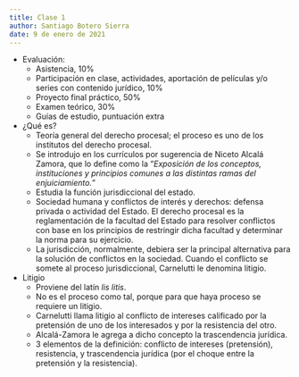 ```yaml
---
title: Clase 1
author: Santiago Botero Sierra
date: 9 de enero de 2021
---
```


+ Evaluación:
    - Asistencia, 10%
    - Participación en clase, actividades, aportación de películas y/o series
        con contenido jurídico, 10%
    - Proyecto final práctico, 50%
    - Examen teórico, 30%
    - Guías de estudio, puntuación extra

+ ¿Qué es?
    - Teoría general del derecho procesal; el proceso es uno de los institutos
        del derecho procesal.
    - Se introdujo en los currículos por sugerencia de Niceto Alcalá Zamora, que
        lo define como la "*Exposición de los conceptos, instituciones y
        principios comunes a las  distintas ramas del enjuiciamiento.*"
    - Estudia la función jurisdiccional del estado.
    - Sociedad humana y conflictos de interés y derechos: defensa privada o
        actividad del Estado. El derecho procesal es la reglamentación de la
        facultad del Estado para resolver conflictos con base en los principios
        de restringir dicha facultad y determinar la norma para su ejercicio.
    - La jurisdicción, normalmente, debiera ser la principal alternativa para la
        solución de conflictos en la sociedad. Cuando el conflicto se somete al
        proceso jurisdiccional, Carnelutti le denomina litigio.
+ Litigio
    - Proviene del latín *lis litis*.
    - No es el proceso como tal, porque para que haya proceso se requiere un
        litigio.
    - Carnelutti llama litigio al conflicto de intereses calificado por la
        pretensión de uno de los interesados y por la resistencia del otro.
    - Alcalá-Zamora le agrega a dicho concepto la trascendencia jurídica.
    - 3 elementos de la definición: conflicto de intereses (pretensión),
        resistencia, y trascendencia jurídica (por el choque entre la pretensión
        y la resistencia).
